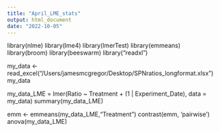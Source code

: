 ```yaml
---
title: "April_LME_stats"
output: html_document
date: "2022-10-05"
---
```


library(nlme)
library(lme4)
library(lmerTest)
library(emmeans)
library(broom)
library(beeswarm)
library("readxl")


my_data <- read_excel("/Users/jamesmcgregor/Desktop/SPNratios_longformat.xlsx")
my_data

my_data_LME = lmer(Ratio ~ Treatment + (1 | Experiment_Date), data = my_data)
summary(my_data_LME)

emm <- emmeans(my_data_LME,"Treatment")
contrast(emm, 'pairwise')
anova(my_data_LME)



